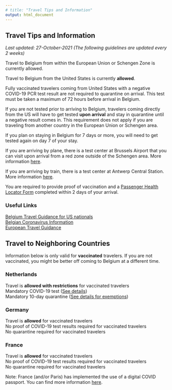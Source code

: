 ```yaml
---
# title: "Travel Tips and Information"
output: html_document
---
```


## Travel Tips and Information
<i>Last updated: 27-October-2021 (The following guidelines are updated every 2 weeks)</i>

Travel to Belgium from within the European Union or Schengen Zone is currently allowed.

Travel to Belgium from the United States is currently <b>allowed</b>.

Fully vaccinated travelers coming from United States with a negative COVID-19 PCR test result are not required to quarantine on arrival. This test must be taken a maximum of 72 hours before arrival in Belgium. 

If you are not tested prior to arriving to Belgium, travelers coming directly from the US will have to get tested <b>upon arrival</b> and stay in quarantine until a negative result comes in. This requirement does not apply if you are traveling from another country in the European Union or Schengen area.

If you plan on staying in Belgium for 7 days or more, you will need to get tested again on day 7 of your stay.

If you are arriving by plane, there is a test center at Brussels Airport that you can visit upon arrival from a red zone outside of the Schengen area. More information <a href="https://www.brusselsairport.be/en/passengers/the-impact-of-the-coronavirus/covid-19-test-centre-at-brussels-airport">here</a>. 

If you are arriving by train, there is a test center at Antwerp Central Station. More information <a href="https://www.uza.be/antwerp-central-station-testing">here</a>.

You are required to provide proof of vaccination and a <a href="https://travel.info-coronavirus.be/public-health-passenger-locator-form">Passenger Health Locator Form</a> completed within 2 days of your arrival.

### Useful Links

<a href="https://unitedstates.diplomatie.belgium.be/en/coronavirus-covid-19">Belgium Travel Guidance for US nationals</a>
<br>
<a href="https://www.info-coronavirus.be/en/">Belgian Coronavirus Information</a>
<br>
<a href="https://reopen.europa.eu/en">European Travel Guidance</a>

## Travel to Neighboring Countries

Information below is only valid for <b>vaccinated</b> travelers. If you are not vaccinated, you might be better off coming to Belgium at a different time.

### Netherlands
Travel is <b>allowed with restrictions</b> for vaccinated travelers<br>
Mandatory COVID-19 test (<a href="https://www.government.nl/topics/coronavirus-covid-19/visiting-the-netherlands-from-abroad/mandatory-negative-test-results-and-declaration/mandatory-when-travelling-from-a-high-risk-country">See details</a>)<br>
Mandatory 10-day quarantine (<a href="https://www.government.nl/topics/coronavirus-covid-19/visiting-the-netherlands-from-abroad/self-quarantine/exceptions-mandatory-quarantine">See details for exemptions</a>)

### Germany
Travel is <b>allowed</b> for vaccinated travelers    
No proof of COVID-19 test results required for vaccinated travelers   
No quarantine required for vaccinated travelers

### France
Travel is <b>allowed</b> for vaccinated travelers    
No proof of COVID-19 test results required for vaccinated travelers   
No quarantine required for vaccinated travelers   

Note: France (and/or Paris) has implemented the use of a digital COVID passport. You can find more information <a href="https://www.diplomatie.gouv.fr/en/coming-to-france/coronavirus-advice-for-foreign-nationals-in-france/coronavirus-statements/article/applying-for-a-covid-certificate-if-you-were-vaccinated-abroad-procedure-for"> here</a>.